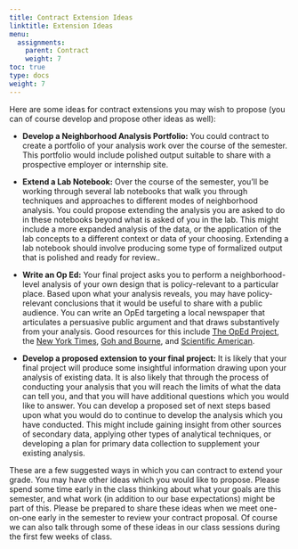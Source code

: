 ```yaml
---
title: Contract Extension Ideas
linktitle: Extension Ideas
menu:
  assignments:
    parent: Contract
    weight: 7
toc: true
type: docs
weight: 7
---
```


Here are some ideas for contract extensions you may wish to propose (you can of course develop and propose other ideas as well):

- **Develop a Neighborhood Analysis Portfolio:** You could contract to create a portfolio of your analysis work over the course of the semester. This portfolio would include polished output suitable to share with a prospective employer or internship site.

- **Extend a Lab Notebook:** Over the course of the semester, you'll be working through several lab notebooks that walk you through techniques and approaches to different modes of neighborhood analysis. You could propose extending the analysis you are asked to do in these notebooks beyond what is asked of you in the lab. This might include a more expanded analysis of the data, or the application of the lab concepts to a different context or data of your choosing. Extending a lab notebook should involve producing some type of formalized output that is polished and ready for review..

- **Write an Op Ed:** Your final project asks you to perform a neighborhood-level analysis of your own design that is policy-relevant to a particular place. Based upon what your analysis reveals, you may have policy-relevant conclusions that it would be useful to share with a public audience. You can write an OpEd targeting a local newspaper that articulates a persuasive public argument and that draws substantively from your analysis. Good resources for this include [The OpEd Project](https://www.theopedproject.org), the [New York Times](https://www.nytimes.com/2017/08/25/opinion/tips-for-aspiring-op-ed-writers.html), [Goh and Bourne](https://journals.plos.org/ploscompbiol/article?id=10.1371/journal.pcbi.1008187), and [Scientific American](https://blogs.scientificamerican.com/observations/if-you-want-to-explain-your-science-to-the-public-heres-some-advice/).

- **Develop a proposed extension to your final project:** It is likely that your final project will produce some insightful information drawing upon your analysis of existing data. It is also likely that through the process of conducting your analysis that you will reach the limits of what the data can tell you, and that you will have additional questions which you would like to answer. You can develop a proposed set of next steps based upon what you would do to continue to develop the analysis which you have conducted. This might include gaining insight from other sources of secondary data, applying other types of analytical techniques, or developing a plan for primary data collection to supplement your existing analysis.

These are a few suggested ways in which you can contract to extend your grade. You may have other ideas which you would like to propose. Please spend some time early in the class thinking about what your goals are this semester, and what work (in addition to our base expectations) might be part of this. Please be prepared to share these ideas when we meet one-on-one early in the semester to review your contract proposal. Of course we can also talk through some of these ideas in our class sessions during the first few weeks of class.